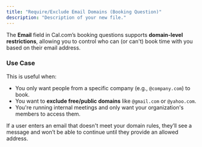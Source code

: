 ```yaml
---
title: "Require/Exclude Email Domains (Booking Question)"
description: "Description of your new file."
---
```


The **Email** field in Cal.com’s booking questions supports **domain-level restrictions**, allowing you to control who can (or can't) book time with you based on their email address.

### Use Case

This is useful when:

- You only want people from a specific company (e.g., `@company.com`) to book.
- You want to **exclude free/public domains** like `@gmail.com` or `@yahoo.com`.
- You're running internal meetings and only want your organization's members to access them.

If a user enters an email that doesn't meet your domain rules, they’ll see a message and won’t be able to continue until they provide an allowed address.